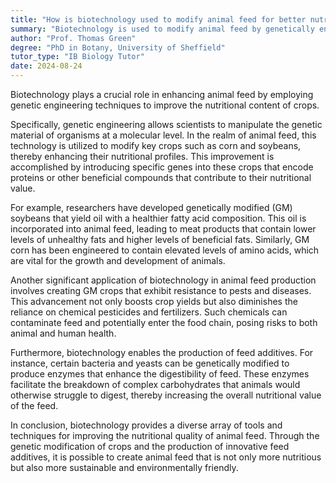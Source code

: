 ```yaml
---
title: "How is biotechnology used to modify animal feed for better nutrition?"
summary: "Biotechnology is used to modify animal feed by genetically engineering crops to enhance their nutritional content."
author: "Prof. Thomas Green"
degree: "PhD in Botany, University of Sheffield"
tutor_type: "IB Biology Tutor"
date: 2024-08-24
---
```


Biotechnology plays a crucial role in enhancing animal feed by employing genetic engineering techniques to improve the nutritional content of crops.

Specifically, genetic engineering allows scientists to manipulate the genetic material of organisms at a molecular level. In the realm of animal feed, this technology is utilized to modify key crops such as corn and soybeans, thereby enhancing their nutritional profiles. This improvement is accomplished by introducing specific genes into these crops that encode proteins or other beneficial compounds that contribute to their nutritional value.

For example, researchers have developed genetically modified (GM) soybeans that yield oil with a healthier fatty acid composition. This oil is incorporated into animal feed, leading to meat products that contain lower levels of unhealthy fats and higher levels of beneficial fats. Similarly, GM corn has been engineered to contain elevated levels of amino acids, which are vital for the growth and development of animals.

Another significant application of biotechnology in animal feed production involves creating GM crops that exhibit resistance to pests and diseases. This advancement not only boosts crop yields but also diminishes the reliance on chemical pesticides and fertilizers. Such chemicals can contaminate feed and potentially enter the food chain, posing risks to both animal and human health.

Furthermore, biotechnology enables the production of feed additives. For instance, certain bacteria and yeasts can be genetically modified to produce enzymes that enhance the digestibility of feed. These enzymes facilitate the breakdown of complex carbohydrates that animals would otherwise struggle to digest, thereby increasing the overall nutritional value of the feed.

In conclusion, biotechnology provides a diverse array of tools and techniques for improving the nutritional quality of animal feed. Through the genetic modification of crops and the production of innovative feed additives, it is possible to create animal feed that is not only more nutritious but also more sustainable and environmentally friendly.
    